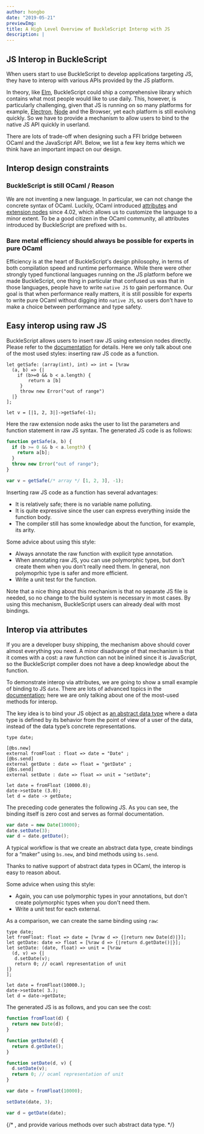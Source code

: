 ```yaml
---
author: hongbo
date: "2019-05-21"
previewImg:
title: A High Level Overview of BuckleScript Interop with JS
description: |
---
```


## JS Interop in BuckleScript

When users start to use BuckleScript to develop applications targeting JS, they
have to interop with various APIs provided by the JS platform.

In theory, like [Elm](https://elm-lang.org/), BuckleScript could ship a
comprehensive library which contains what most people would like to use daily.
This, however, is particularly challenging, given that JS is running on so many
platforms for example, [Electron](https://electronjs.org/),
[Node](https://nodejs.org/) and the Browser, yet each platform is still
evolving quickly. So we have to provide a mechanism to allow users to bind to
the native JS API quickly in userland.

There are lots of trade-off when designing such a FFI bridge between OCaml and
the JavaScript API. Below, we list a few key items which we think have an
important impact on our design.

## Interop design constraints

### BuckleScript is still OCaml / Reason

We are not inventing a new language. In particular, we can not change the
concrete syntax of OCaml. Luckily, OCaml introduced
[attributes](https://caml.inria.fr/pub/docs/manual-ocaml/extn.html#sec260) and
[extension nodes](https://caml.inria.fr/pub/docs/manual-ocaml/extn.html#sec262)
since 4.02, which allows us to customize the language to a minor extent. To be
a good citizen in the OCaml community, all attributes introduced by
BuckleScript are prefixed with `bs`.

### Bare metal efficiency should always be possible for experts in pure OCaml

Efficiency is at the heart of BuckleScript's design philosophy, in terms of
both compilation speed and runtime performance. While there were other strongly
typed functional languages running on the JS platform before we made
BuckleScript, one thing in particular that confused us was that in those
languages, people have to write `native JS` to gain performance. Our goal is
that when performance really matters, it is still possible for experts to write
pure OCaml without digging into `native JS`, so users don't have to make a
choice between performance and type safety.

## Easy interop using raw JS

BuckleScript allows users to insert raw JS using extension nodes directly.
Please refer to the
[documentation](https://bucklescript.github.io/docs/en/embed-raw-javascript)
for details. Here we only talk about one of the most used styles: inserting raw
JS code as a function.

```reason
let getSafe: (array(int), int) => int = [%raw
  (a, b) => {|
	if (b>=0 && b < a.length) {
    	return a [b]
     }
     throw new Error("out of range")
  |}
];

let v = [|1, 2, 3|]->getSafe(-1);
```

Here the raw extension node asks the user to list the parameters and function
statement in raw JS syntax. The generated JS code is as follows:

```js
function getSafe(a, b) {
  if (b >= 0 && b < a.length) {
    return a[b];
  }
  throw new Error("out of range");
}

var v = getSafe(/* array */ [1, 2, 3], -1);
```

Inserting raw JS code as a function has several advantages:

- It is relatively safe; there is no variable name polluting.
- It is quite expressive since the user can express everything inside the function body.
- The compiler still has some knowledge about the function, for example, its arity.

Some advice about using this style:

- Always annotate the raw function with explicit type annotation.
- When annotating raw JS, you can use polymorphic types, but don’t create them when you don’t really need them. In general, non polymoprhic type is safer and more efficient.
- Write a unit test for the function.

Note that a nice thing about this mechanism is that no separate JS file is
needed, so no change to the build system is necessary in most cases. By using
this mechanism, BuckleScript users can already deal with most bindings.

## Interop via attributes

If you are a developer busy shipping, the mechanism above should cover almost
everything you need. A minor disadvange of that mechanism is that it comes with
a cost: a raw function can not be inlined since it is JavaScript, so the
BuckleScript compiler does not have a deep knowledge about the function.

To demonstrate interop via attributes, we are going to show a small example of
binding to JS `date`. There are lots of advanced topics in the
[documentation](https://bucklescript.github.io/docs/en/interop-overview); here
we are only talking about one of the most-used methods for interop.

The key idea is to bind your JS object as [an abstract data
type](https://en.wikipedia.org/wiki/Abstract_data_type) where a data type is
defined by its behavior from the point of view of a user of the data, instead
of the data type’s concrete representations.

```reason
type date;

[@bs.new]
external fromFloat : float => date = "Date" ;
[@bs.send]
external getDate : date => float = "getDate" ;
[@bs.send]
external setDate : date => float => unit = "setDate";

let date = fromFloat (10000.0);
date->setDate (3.0);
let d = date -> getDate;
```

The preceding code generates the following JS. As you can see, the binding
itself is zero cost and serves as formal documentation.

```js
var date = new Date(10000);
date.setDate(3);
var d = date.getDate();
```

A typical workflow is that we create an abstract data type, create bindings for
a “maker” using `bs.new`, and bind methods using `bs.send`.

Thanks to native support of abstract data types in OCaml, the interop is easy
to reason about.

Some advice when using this style:

- Again, you can use polymorphic types in your annotations, but don't create
  polymorphic types when you don't need them.
- Write a unit test for each external.

As a comparison, we can create the same binding using `raw`:

```reason
type date;
let fromFloat: float => date = [%raw d => {|return new Date(d)|}];
let getDate: date => float = [%raw d => {|return d.getDate()|}];
let setDate: (date, float) => unit = [%raw
  (d, v) => {|
   d.setDate(v);
   return 0; // ocaml representation of unit
|}
];

let date = fromFloat(10000.);
date->setDate( 3.);
let d = date->getDate;
```

The generated JS is as follows, and you can see the cost:

```js
function fromFloat(d) {
  return new Date(d);
}

function getDate(d) {
  return d.getDate();
}

function setDate(d, v) {
  d.setDate(v);
  return 0; // ocaml representation of unit
}

var date = fromFloat(10000);

setDate(date, 3);

var d = getDate(date);
```

{/* ,  and provide various methods over such abstract data type. */}
